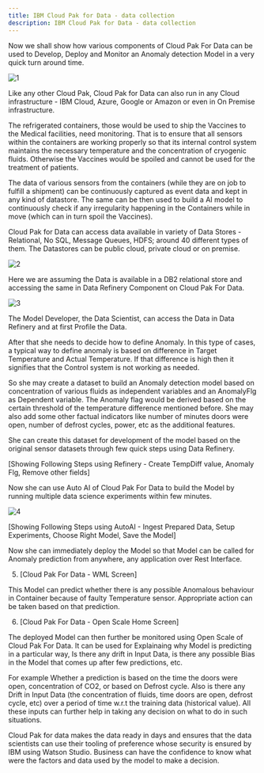 ```yaml
---
title: IBM Cloud Pak for Data - data collection
description: IBM Cloud Pak for Data - data collection
---
```


Now we shall show how various components of Cloud Pak For Data can be used to Develop, Deploy and Monitor an Anomaly detection Model in a very quick turn around time. 

 ![1](./images/cp4d-home.png)

Like any other Cloud Pak, Cloud Pak for Data can also run in any Cloud infrastructure - IBM Cloud, Azure, Google or Amazon or even in On Premise infrastructure.

The refrigerated containers, those would be used to ship the Vaccines to the Medical facilities, need monitoring. That is to ensure that all sensors within the containers are working properly so that its internal control system maintains  the necessary temperature and the concentration of cryogenic fluids. Otherwise the Vaccines would be spoiled and cannot be used for the treatment of patients.

The data of various sensors from the containers (while they are on job to fulfill a shipment) can be continuously captured as event data and kept in any kind of datastore. The same can be then used to build a AI model to continuously check if any irregularity happening in the Containers while in move (which can in turn spoil the Vaccines).

Cloud Pak for Data can access data available in variety of Data Stores - Relational, No SQL, Message Queues, HDFS; around 40 different types of them. The Datastores can be public cloud, private cloud or on premise.
  
  ![2](./images/db-connection.png)

Here we are assuming the Data is available in a DB2 relational store and accessing the same in Data Refinery Component on Cloud Pak For Data.

  ![3](./images/data-refinery.png)
  
The Model Developer, the Data Scientist, can access the Data in Data Refinery and at first Profile the Data. 

After that she needs to decide how to define Anomaly. In this type of cases, a typical way to define anomaly is based on difference in Target Temperature and Actual Temperature. If that difference is high then it signifies that the Control system is not working as needed. 

So she may create a dataset to build an Anomaly detection model based on concentration of various fluids as independent variables and an AnomalyFlg as Dependent variable. The Anomaly flag would be derived based on the certain threshold of the temperature difference mentioned before. She may also add some other factual indicators like number of minutes doors were open, number of defrost cycles, power, etc as the additional features.

She can create this dataset for development of the model based on the original sensor datasets through few quick steps using Data Refinery.

[Showing Following Steps using Refinery - Create TempDiff value, Anomaly Flg, Remove other fields]

Now she can use Auto AI of Cloud Pak For Data to build the Model by running multiple data science experiments within few minutes.

 ![4](../../analyze/images/autoai-2.png)


[Showing Following Steps using AutoAI - Ingest Prepared Data, Setup Experiments, Choose Right Model, Save the Model]


Now she can immediately deploy the Model so that Model can be called for Anomaly prediction from anywhere, any application over Rest Interface. 

5. [Cloud Pak For Data - WML Screen]

This Model can predict whether there is any possible Anomalous behaviour in Container because of faulty Temperature sensor. Appropriate action can be taken based on that prediction.


6. [Cloud Pak For Data - Open Scale Home Screen]

The deployed Model can then further be monitored using Open Scale of Cloud Pak For Data. It can be used for Explainaing why Model is predicting in a particular way, Is there any drift in Input Data, is there any possible Bias in the Model that comes up after few predictions, etc.

For example  Whether a prediction is based on the time the doors were open, concentration of CO2, or based on Defrost cycle. Also is there any Drift in Input Data (the concentration of fluids, time doors are open, defrost cycle, etc) over a period of time w.r.t the training data (historical value). All these inputs can further help in taking any decision on what to do in such situations.
 
Cloud Pak for data makes the data ready in days and ensures that the data scientists can use their tooling of preference whose security is ensured by IBM using Watson Studio.  Business can have the confidence to know what were the factors and data used by the model to make a decision.


